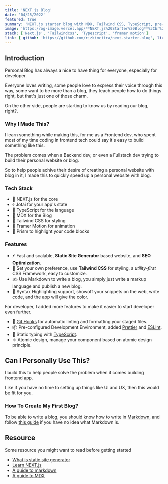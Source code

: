```yaml
---
title: 'NEXT.js Blog'
date: '04/25/2022'
featured: true
summary: 'NEXT.js starter blog with MDX, Tailwind CSS, TypeScript, pre-configured Development Environment.'
image: 'https://og-image.vercel.app/**NEXT.js%20Starter%20Blog**%3Cbr%20%2F%3EStarter%20blog%20with%20MDX%2C%20Tailwind%20CSS%2C%20and%20TypeScript..png?theme=dark&md=1&fontSize=100px&images=https%3A%2F%2Fassets.vercel.com%2Fimage%2Fupload%2Ffront%2Fassets%2Fdesign%2Fhyper-bw-logo.svg'
stack: ['Next.js', 'Tailwindcss', 'Typescript', 'framer motion']
link: { github: 'https://github.com/rizkimcitra/next-starter-blog', live: 'https://starter-blog.rizkicitra.dev/' }
---
```


## Introduction

Personal Blog has always a nice to have thing for everyone, especially for developer.

Everyone loves writing, some people love to express their voice through this way, some want to be more than a blog, they teach people how to do things right, but that's just one of those charm.

On the other side, people are starting to know us by reading our blog, right?.

### Why I Made This?

I learn something while making this, for me as a Frontend dev, who spent most of my time coding in frontend tech could say it's easy to build something like this.

The problem comes when a Backend dev, or even a Fullstack dev trying to build their personal website or blog.

So to help people achive their desire of creating a personal website with blog in it, I made this to quickly speed up a personal website with blog.

### Tech Stack

- 👾 NEXT.js for the core
- 🌀 Jotai for your app's state
- 🧰 TypeScript for the language
- 📝 MDX for the Blog
- 💅 Tailwind CSS for styling
- 🌠 Framer Motion for animation
- 💎 Prism to highlight your code blocks

### Features

- ⚡ Fast and scalable, **Static Site Generator** based website, and **SEO Optimization**.
- 🎯 Set your own preference, use **Tailwind CSS** for styling, a _utility-first_ CSS Framework, easy to customize.
- ✍ Use Markdown to write a blog, you simply just write a markup language and publish a new blog.
- 💎 Syntax Highlighting support, showoff your snippets on the web, write code, and the app will give the color.

For developer, I added more features to make it easier to start developer even further.

- 🐶 [Git Hooks](https://typicode.github.io/husky/ 'Husky official website') for automatic linting and formatting your staged files.
- 📦 Pre-configured Development Environment, added [Prettier](https://prettier.io/ 'prettier') and [ESLint](https://eslint.org/ 'eslint').
- 🔐 Static typing with [TypeScript](https://www.typescriptlang.org/ 'typescript').
- ⚛️ Atomic design, manage your component based on atomic design principle.

## Can I Personally Use This?

I build this to help people solve the problem when it comes building frontend app.

Like if you have no time to setting up things like UI and UX, then this would be fit for you.

### How To Create My First Blog?

To be able to write a blog, you should know how to write in [Markdown](https://en.wikipedia.org/wiki/Markdown/ 'What is markdown'), and follow [this guide](https://www.markdownguide.org/ 'Markdown Guide') if you have no idea what Markdown is.

## Resource

Some resource you might want to read before getting started

- [What is static site generator](https://www.netlify.com/blog/2020/04/14/what-is-a-static-site-generator-and-3-ways-to-find-the-best-one/ 'what is static site generator')
- [Learn NEXT.js](https://nextjs.org/learn/foundations/about-nextjs?utm_source=next-site&utm_medium=nav-cta&utm_campaign=next-website 'learn next.js')
- [A guide to markdown](https://www.markdownguide.org/ 'guide to markdown')
- [A guide to MDX](https://mdxjs.com/guides/ 'guide to mdx')
